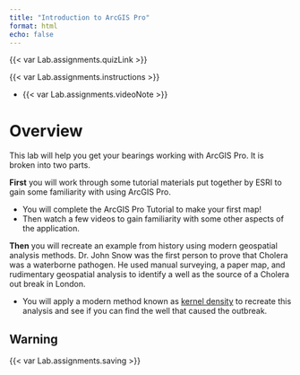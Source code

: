 ```yaml
---
title: "Introduction to ArcGIS Pro"
format: html
echo: false
---
```


{{< var Lab.assignments.quizLink >}}

{{< var Lab.assignments.instructions >}}

* {{< var Lab.assignments.videoNote >}}

# Overview

This lab will help you get your bearings working with ArcGIS Pro.  It is broken into two parts.  

**First** you will work through some tutorial materials put together by ESRI to gain some familiarity with using ArcGIS Pro.  

* You will complete the ArcGIS Pro Tutorial to make your first map!  
* Then watch a few videos to gain familiarity with some other aspects of the application.

**Then** you will recreate an example from history using modern geospatial analysis methods.  Dr. John Snow was the first person to prove that Cholera was a waterborne pathogen.  He used manual surveying, a paper map, and rudimentary geospatial analysis to identify a well as the source of a Cholera out break in London.

* You will apply a modern method known as [kernel density](https://pro.arcgis.com/en/pro-app/latest/tool-reference/spatial-analyst/kernel-density.htm) to recreate this analysis and see if you can find the well that caused the outbreak.

## Warning

{{< var Lab.assignments.saving >}}

